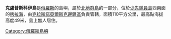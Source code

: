 '''克盧普斯科伊島'''是[[俄羅斯|俄羅斯]]的島嶼，屬於[[北地群島|北地群島]]的一部分，位於[[少先隊員島|少先隊員島]]西南面的[[喀拉海|喀拉海]]，由[[克拉斯諾亞爾斯克邊疆區|克拉斯諾亞爾斯克邊疆區]]負責管轄，面積110平方公里，最高點海拔高度49米，島上無人居住。

{{Russia-geo-stub}}
[[Category:俄羅斯島嶼|Category:俄羅斯島嶼]]